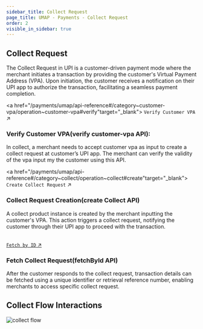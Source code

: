 ```yaml
---
sidebar_title: Collect Request
page_title: UMAP - Payments - Collect Request
order: 2
visible_in_sidebar: true
---
```


## Collect Request

The Collect Request in UPI is a customer-driven payment mode where the merchant initiates a transaction by providing the customer's Virtual Payment Address (VPA). Upon initiation, the customer receives a notification on their UPI app to authorize the transaction, facilitating a seamless payment completion.

<a href="/payments/umap/api-reference#/category~customer-vpa/operation~customer-vpa#verify"target="_blank">
    <code>Verify Customer VPA</code> ↗
</a>
<br/>

### Verify Customer VPA(verify customer-vpa API): 
In collect, a merchant needs to accept customer vpa as input to create a collect request at customer’s UPI app. The merchant can verify the validity of the vpa input my the customer using this API.


<a href="/payments/umap/api-reference#/category~collect/operation~collect#create"target="_blank">
    <code>Create Collect Request</code> ↗
</a>
<br/>

### Collect Request Creation(create Collect API)
A collect product instance is created by the merchant inputting the customer's VPA. This action triggers a collect request, notifying the customer through their UPI app to proceed with the transaction.


<br/>
<a href="/payments/umap/api-reference#/category~collect/operation~collect#fetchById"target="_blank">
    <code>Fetch by ID</code> ↗
</a>
<br/>

### Fetch Collect Request(fetchById API)
After the customer responds to the collect request, transaction details can be fetched using a unique identifier or retrieval reference number, enabling merchants to access specific collect request.


## Collect Flow Interactions

<img
  src="https://storage.googleapis.com/strapi-assets/latest/collect/collect.png"
  alt="collect flow"
/>